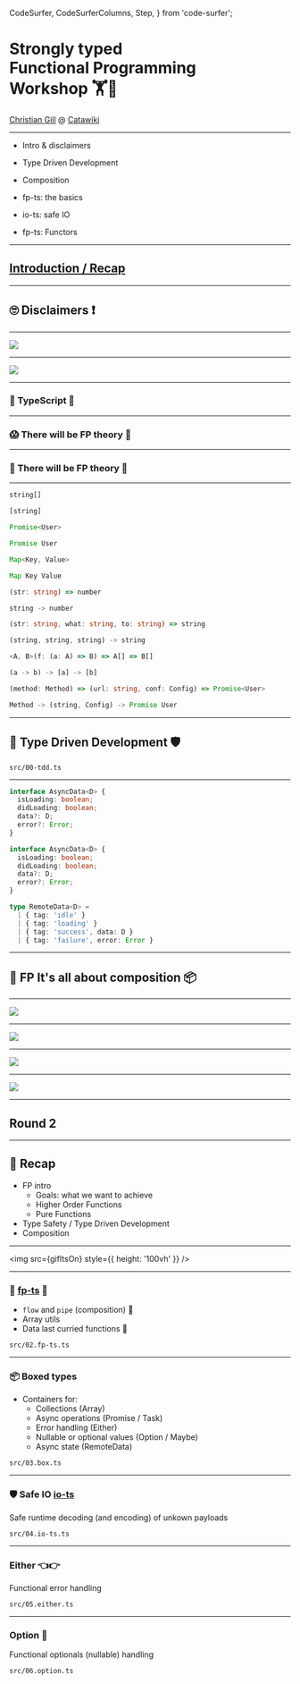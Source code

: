  CodeSurfer,
  CodeSurferColumns,
  Step,
} from 'code-surfer';



<h1>
  Strongly typed
  <br />
  Functional Programming
  <br />
  Workshop 🏋️🦄
</h1>

<div style={{ position: 'fixed', bottom: 30, right: 30, margin: 0, padding: 0 }}>

<a href="https://gillchristian.xyz">Christian Gill</a> @ <a href="https://catawiki.com">Catawiki</a>

</div>

---

- Intro & disclaimers

- Type Driven Development

- Composition

- fp-ts: the basics

- io-ts: safe IO

- fp-ts: Functors

---

## [Introduction / Recap](https://fp-for-the-people-light.gillchristian.now.sh/)

---

## 🙄 Disclaimers ❗

---

<img src={pngLangsSpectrum} />

---

<img src={pngTopicsSpectrum} />

---

### 🤷 TypeScript 🤷

---

### 😱 There will be FP theory 🤦

---

### 🦄 There will be FP theory 🎉

---

<CodeSurfer>

```ts title="Type signatures"
string[]

[string]
```

```ts title="Type signatures"
Promise<User>

Promise User
```

```ts title="Type signatures"
Map<Key, Value>

Map Key Value
```

```ts title="Type signatures"
(str: string) => number

string -> number
```

```ts title="Type signatures"
(str: string, what: string, to: string) => string

(string, string, string) -> string
```

```ts title="Type signatures"
<A, B>(f: (a: A) => B) => A[] => B[]

(a -> b) -> [a] -> [b]
```

```ts title="Type signatures"
(method: Method) => (url: string, conf: Config) => Promise<User>

Method -> (string, Config) -> Promise User 
```

</CodeSurfer>

---

## 👮 Type Driven Development 🛡️

`src/00-tdd.ts`

---

<CodeSurfer>

```ts title="src/01.tdd.ts"
interface AsyncData<D> {
  isLoading: boolean;
  didLoading: boolean;
  data?: D;
  error?: Error;
}
```

```ts title="src/01.tdd.ts"
interface AsyncData<D> {
  isLoading: boolean;
  didLoading: boolean;
  data?: D;
  error?: Error;
}

type RemoteData<D> =
  | { tag: 'idle' }
  | { tag: 'loading' }
  | { tag: 'success', data: D }
  | { tag: 'failure', error: Error }
```

</CodeSurfer>

---

## 🧱 FP It's all about composition 📦

---

<div style={{ padding: 50 }}>

<img src={pngCompositionVsBlackbox} />

</div>

---

<div style={{ padding: 50 }}>

<img src={pngCompositionFractal} />

</div>

---

<div style={{ padding: 100 }}>

<img src={pngEffectsDontCompose} />

</div>

---

<div style={{ padding: 100 }}>

<img src={pngComposedEffects} />

</div>

---


<div
  style={{
    height: '100vh',
    width: '100vw',
    backgroundImage: `url(${gifRound2})`,
    backgroundSize: 'cover',
    backgroundPosition: 'center',
    display: 'flex',
    alignItems: 'center',
    justifyContent: 'center',
  }}
>

## Round 2

</div>

---

## 📓 Recap

- FP intro
    - Goals: what we want to achieve
    - Higher Order Functions
    - Pure Functions
- Type Safety / Type Driven Development
- Composition

---

<img src={gifItsOn} style={{ height: '100vh' }} />

---

### 🧱 [fp-ts](https://gcanti.github.io/fp-ts/) 🧱

- `flow` and `pipe` (composition) 🧪
- Array utils
- Data last curried functions 🍛

`src/02.fp-ts.ts`

---

### 📦 Boxed types

- Containers for:
    - Collections (Array)
    - Async operations (Promise / Task)
    - Error handling (Either)
    - Nullable or optional values (Option / Maybe)
    - Async state (RemoteData)

`src/03.box.ts`

---

### 🛡️ Safe IO [io-ts](https://github.com/gcanti/io-ts)

Safe runtime decoding (and encoding) of unkown payloads

`src/04.io-ts.ts`

---

### Either 👈👉

Functional error handling

`src/05.either.ts`

---

### Option 🤔

Functional optionals (nullable) handling

`src/06.option.ts`
